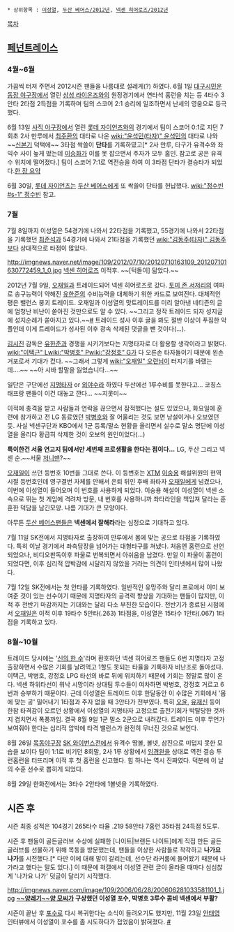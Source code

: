  * 상위항목 : [[이성열]], [[두산 베어스/2012년]], [[넥센 히어로즈/2012년]]

[[목차]]
== [[페넌트레이스]] ==
=== 4월~6월 ===
가끔씩 터져 주면서 2012시즌 팬들을 나름대로 설레게(?) 하였다. 6월 1일 [[대구시민운동장 야구장]]에서 열린 [[삼성 라이온즈]]와의 원정경기에서 연타석 홈런을 치는 등 4타수 3안타 2타점 2득점을 기록하며 팀의 스코어 2:1 승리에 일조하면서 난세의 영웅으로 등극했다. 

6월 13일 [[사직 야구장]]에서 열린 [[롯데 자이언츠]]와의 경기에서 팀이 스코어 0:1로 지던 7회초 2사 만루에서 [[최주환]]의 대타로 나온 [[wiki:"윤석민(타자)" 윤석민]]의 대타로 나와 ~~[[신본기]] 덕택에~~ 3타점 싹쓸이 '''단타'''를 기록하였고[* 2사 만루, 타구가 유격수와 좌익수 사이 높게 떴는데 [[이승화]]가 이를 못 잡으면서 주자가 모두 홈인. 참고로 공은 유격수 위치에 떨어졌다.] 팀이 스코어 7:1로 역전승을 하여 이 3타점 단타가 결승타가 되었다.[http://news.naver.com/sports/index.nhn?category=baseball&ctg=cartoon&mod=read&id=1151&office_id=223&type=kbo_cartoon&article_id=0000000706 한 장 요약]

6월 30일, [[롯데 자이언츠]]는 [[두산 베어스]]에게 또 싹쓸이 단타를 헌납했다. [[wiki:"정수빈#s-1" 정수빈]] 참고. 

=== 7월 ===
7월 8일까지 이성열은 54경기에 나와서 22타점을 기록했고, 55경기에 나와서 22타점을 기록했던 [[최준석]]과 54경기에 나와서 21타점을 기록했던 [[wiki:"김동주(타자)" 김동주]]보다 상대적으로 타점이 많았다.

http://imgnews.naver.net/image/109/2012/07/10/20120710163109_201207101630772459_1_0.jpg
[[넥센 히어로즈]] 이적후. ~~[턱돌이] 닮았다.~~

2012년 7월 9일, [[오재일]]과 트레이드되어 넥센 히어로즈로 갔다. [[토미 존 서저리]]의 여파로 송구능력이 약해진 [[유한준]]의 수비능력을 대체하기 위한 카드로 보여진다. 대체적인 평은 밸런스 붕괴 트레이드. 오재일과 이성열의 맞트레이드를 미리 알아낸 네티즌의 글에 엄청난 비난이 쏟아진 것만으로도 알 수 있다. ~~그리고 정작 트레이드 되자 성지글에 성지순례가 쏟아지고 있다.~~[http://mlbpark.donga.com/mbs/articleV.php?mbsC=kbotown&mbsIdx=442545 #] 트레이드 성사 이후 글을 봐도 절반 이상이 푸짐한 악플인데 이게 트레이드가 성사된 이후 광속 삭제된 댓글을 뺀 것이다(…).

[[김시진]] 감독은 [[유한준]]과 경쟁을 시키기보다는 지명타자로 더 활용할 생각이라고 밝혔다. [[wiki:"이택근" L]][[wiki:"박병호" P]][[wiki:"강정호" G]]가 다 오른손 타자들이기 때문에 왼손거포로서 기대가 컸다. ~~그래서 그렇게 [[wiki:"오재일" 오련님]]이 터지기를 바랬는데….~~ ~~아 시바 할말을 잃었습니다...~~

일단은 구단에선 [[지명타자]] or [[외야수]]라 하였다 두산에선 1루수비를 못한다고... 코칭스태프랑 팬들이 이건 대놓고 깐다... ~~지못미~~

이적에 충격을 받고 사람들과 연락을 끊으면서 잠적했다는 설도 있었으나, 화요일에 훈련에 참가하고 전 LG 동료였던 [[박병호]]와 잘 어울리는 것도 보면 낭설이거나 오보였던 듯. 사실 넥센구단과 KBO에서 1군 등록/말소 현황을 올리면서 실수로 말소 명단에 이성열을 올리다 황급히 삭제한 것이 오보의 원인이었다(...)

'''특이한건 서울 연고지 팀에서만 세번째 프로생활을 한다는 점이다...''' LG, 두산 그리고 넥센 순.~~서울 [[저니맨]]?~~

[[오재일]]이 쓰던 등번호 10번을 그대로 쓴다. 이 등번호는 [[XTM]] [[이숭용]] 해설위원의 현역 시절 등번호인데 영구결번 자체를 안해서 은퇴 뒤인 후배 좌타자 [[오재일]]에게 넘겼으나, 이번에 이성열이 들어오며 이 번호를 사용하게 되었다. 이숭용 해설이 이성열이 넥센 소속으로 뛰는 첫 게임에 격려차 방문, 내 번호를 사용하니까 좌타라인을 책임져 달라는 훈훈한 덕담을 남긴모양. 나름 기대가 큰 모양이다. 

아무튼 [[두산 베어스]]팬들은 '''넥센에서 잘해라'''라는 심정으로 기대하고 있다.

7월 11일 SK전에서 지명타자로 출장하여 만루에서 몸에 맞는 공으로 타점을 기록하였다. 특히 이날 경기에서 좌측담장을 넘어가는 대형타구를 쳐냈다. 처음엔 홈런으로 선언되었으나, 비디오판독이후 파울로 번복되면서 아쉬움을 남겼다. 만일 이 파울이 홈런이 되었다면, 이후 심리적 압박감에 시달리지 않았을 거라는 의견이 인터넷에서 많이 나왔다.

7월 12일 SK전에서는 첫 안타를 기록하였다. 일반적인 유망주와 달리 프로에서 이미 보여준 것이 있는 선수이기 때문에 지명타자의 공격력 향상을 기대하는 팬들이 많지만, 이적 후 전반기 마감까지는 기대와는 달리 다소 부진한 모습이다.
전반기가 종료된 시점에서 [[오재일]]은 이적 이후 19타수 5안타(.263) 1타점을, 이성열은 15타수 1안타(.067) 1타점을 기록하고 있다.

=== 8월~10월 ===
트레이드 당시에는 '[[신의 한 수]]'라며 환호하던 넥센 히어로즈 팬들도 6번 지명타자 고정출장하면서 수많은 기회를 날려먹고 1할도 못되는 타율을 기록하자 비난조로 돌아섰다. 이택근, 박병호, 강정호 LPG 타선의 바로 뒤에 위치하기 때문에 기회는 정말로 많이 온다. 넥센 하위타선이 워낙 시망이라 상대팀 투수들이 여차하면 박병호, 강정호 거르고 6번과 승부하기 때문이다. 근데 이성열은 트레이드 이후 한달동안 이 수많은 기회에서 '몸에 맞는 공' 밀어내기 1타점과 주자 없을 때 3안타가 전부였다. 특히 [[오윤]], [[유재신]] 등이 한참 타격감이 오르던 상황에서 이성열의 지명타자 고정으로 출전기회가 박탈당한 것까지 겹치면서 폭풍까임. 결국 8월 9일 1군 말소 2군으로 내려갔다. 트레이드 이후 무언가 보여줘야 한다는 심리적 압박에 타격 밸런스가 완전히 무너진 것으로 보인다. 

8월 26일 [[목동야구장]] [[SK 와이번스]]전에서 유격수 땅볼, 볼넷, 삼진으로 미덥지 못한 모습을 보이다 팀이 1:1로 비기던 8회말, 2사 1루 상황에서 [[임경완]]을 상대로 역전 결승 투런홈런을 터뜨리며 이적 후 첫 홈런을 신고했다. 힘 하나는 역시 진짜였다. 덕분에 이 날의 수훈 선수로 뽑히게 되었다.

8월 29일 한화전에서는 3타수 2안타에 1볼넷을 기록하였다.

== 시즌 후 ==
시즌 최종 성적은 104경기 265타수 타율 .219 58안타 7홈런 35타점 24득점 5도루.

시즌 후 팬들이 골든글러브 수상에 실패한 [나이트|브랜든 나이트]에게 직접 만든 골든글러브를 선물하기 위해 목동을 방문했는데, 팬들을 이상한 사람들로 착각하고 '''나가요 나가'''를 시전했다.[* 다만 이에 대해 말이 갈리는데, 선수단 라커룸에 들어왔기 때문에 나가라고 했다는 말도 있다.] 이 때문에 혀갤에서 이성열 관련 글이 올라올 때마다 심심찮게 '나가요 나가' 덧글이 달리기 시작했다.

http://imgnews.naver.com/image/109/2006/06/28/200606281033581101_1.jpg
'''[[양승호|~~양레기~~양 모씨]]가 구상했던 이성열 포수, 박병호 3루수 콤비 넥센에서 부활?'''

시즌이 끝난 후 [[포수]]로 다시 복귀한다는 소식이 들려오기도 했지만, 11월 23일 [[안태영]] 인터뷰에서 이성열이 포수를 좀 시도하다가 접었음이 밝혀졌다. [http://news.naver.com/main/read.nhn?mode=LSD&mid=sec&sid1=107&oid=109&aid=0002447217 #]

